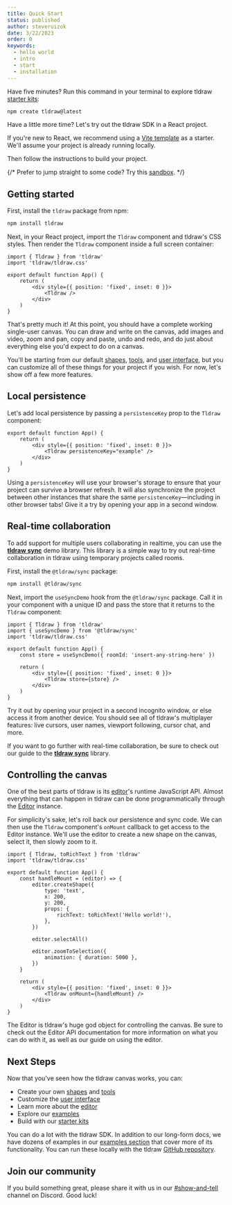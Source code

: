```yaml
---
title: Quick Start
status: published
author: steveruizok
date: 3/22/2023
order: 0
keywords:
  - hello world
  - intro
  - start
  - installation
---
```


Have five minutes? Run this command in your terminal to explore tldraw [starter kits](/starter-kits):

```bash
npm create tldraw@latest
```

Have a little more time? Let's try out the tldraw SDK in a React project.

If you're new to React, we recommend using a [Vite template](https://vitejs.dev/guide/#scaffolding-your-first-vite-project) as a starter. We'll assume your project is already running locally.

Then follow the instructions to build your project.

{/* Prefer to jump straight to some code? Try this [sandbox](https://stackblitz.com/edit/vitejs-vite-ahoswhus?file=src%2FApp.tsx). */}

## Getting started

First, install the `tldraw` package from npm:

```bash
npm install tldraw
```

Next, in your React project, import the `Tldraw` component and tldraw's CSS styles. Then render the `Tldraw` component inside a full screen container:

```tsx
import { Tldraw } from 'tldraw'
import 'tldraw/tldraw.css'

export default function App() {
	return (
		<div style={{ position: 'fixed', inset: 0 }}>
			<Tldraw />
		</div>
	)
}
```

That's pretty much it! At this point, you should have a complete working single-user canvas. You can draw and write on the canvas, add images and video, zoom and pan, copy and paste, undo and redo, and do just about everything else you'd expect to do on a canvas.

You'll be starting from our default [shapes](/docs/shapes), [tools](/docs/tools), and [user interface](/docs/user-interface), but you can customize all of these things for your project if you wish. For now, let's show off a few more features.

## Local persistence

Let's add local persistence by passing a `persistenceKey` prop to the `Tldraw` component:

<FocusLines lines={[4]}>

```tsx
export default function App() {
	return (
		<div style={{ position: 'fixed', inset: 0 }}>
			<Tldraw persistenceKey="example" />
		</div>
	)
}
```

</FocusLines>

Using a `persistenceKey` will use your browser's storage to ensure that your project can survive a browser refresh. It will also synchronize the project between other instances that share the same `persistenceKey`—including in other browser tabs! Give it a try by opening your app in a second window.

## Real-time collaboration

To add support for multiple users collaborating in realtime, you can use the [**tldraw sync**](/docs/sync) demo library. This library is a simple way to try out real-time collaboration in tldraw using temporary projects called rooms.

First, install the `@tldraw/sync` package:

```bash
npm install @tldraw/sync
```

Next, import the `useSyncDemo` hook from the `@tldraw/sync` package. Call it in your component with a unique ID and pass the store that it returns to the `Tldraw` component:

<FocusLines lines={[2,6,10]}>

```tsx
import { Tldraw } from 'tldraw'
import { useSyncDemo } from '@tldraw/sync'
import 'tldraw/tldraw.css'

export default function App() {
	const store = useSyncDemo({ roomId: 'insert-any-string-here' })

	return (
		<div style={{ position: 'fixed', inset: 0 }}>
			<Tldraw store={store} />
		</div>
	)
}
```

</FocusLines>

Try it out by opening your project in a second incognito window, or else access it from another device. You should see all of tldraw's multiplayer features: live cursors, user names, viewport following, cursor chat, and more.

If you want to go further with real-time collaboration, be sure to check out our guide to the [**tldraw sync**](/docs/sync) library.

## Controlling the canvas

One of the best parts of tldraw is its [editor](/docs/editor)'s runtime JavaScript API. Almost everything that can happen in tldraw can be done programmatically through the [Editor](/docs/editor) instance.

For simplicity's sake, let's roll back our persistence and sync code. We can then use the `Tldraw` component's `onMount` callback to get access to the Editor instance. We'll use the editor to create a new shape on the canvas, select it, then slowly zoom to it.

```tsx
import { Tldraw, toRichText } from 'tldraw'
import 'tldraw/tldraw.css'

export default function App() {
	const handleMount = (editor) => {
		editor.createShape({
			type: 'text',
			x: 200,
			y: 200,
			props: {
				richText: toRichText('Hello world!'),
			},
		})

		editor.selectAll()

		editor.zoomToSelection({
			animation: { duration: 5000 },
		})
	}

	return (
		<div style={{ position: 'fixed', inset: 0 }}>
			<Tldraw onMount={handleMount} />
		</div>
	)
}
```

The Editor is tldraw's huge god object for controlling the canvas. Be sure to check out the Editor API documentation for more information on what you can do with it, as well as our guide on using the editor.

## Next Steps

Now that you've seen how the tldraw canvas works, you can:

- Create your own [shapes](/docs/shapes) and [tools](/docs/tools)
- Customize the [user interface](/docs/user-interface)
- Learn more about the [editor](/docs/editor)
- Explore our [examples](/examples)
- Build with our [starter kits](/starter-kits)

You can do a lot with the tldraw SDK. In addition to our long-form docs, we have dozens of examples in our [examples section](/examples) that cover more of its functionality. You can run these locally with the tldraw [GitHub repository](https://github.com/tldraw/tldraw).

## Join our community

If you build something great, please share it with us in our [#show-and-tell](https://discord.tldraw.com/?utm_source=docs&utm_medium=organic&utm_campaign=sociallink) channel on Discord. Good luck!
